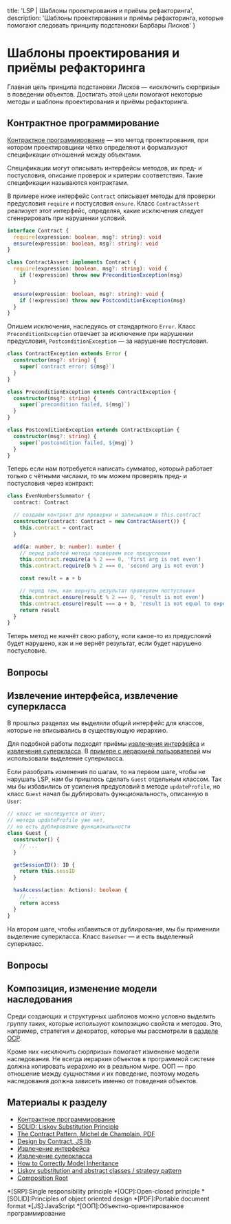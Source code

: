 
  title: 'LSP | Шаблоны проектирования и приёмы рефакторинга',
  description: 'Шаблоны проектирования и приёмы рефакторинга, которые помогают следовать принципу подстановки Барбары Лисков'
}


# Шаблоны проектирования и приёмы рефакторинга

Главная цель принципа подстановки Лисков — «исключить сюрпризы» в поведении объектов. Достигать этой цели помогают некоторые методы и шаблоны проектирования и приёмы рефакторинга.

## Контрактное программирование

[Контрактное программирование](https://ru.wikipedia.org/wiki/Контрактное_программирование) — это метод проектирования, при котором проектировщики чётко определяют и формализуют спецификации отношений между объектами.

Спецификации могут описывать интерфейсы методов, их пред- и постусловия, описание проверок и критерии соответствия. Такие спецификации называются контрактами.

В примере ниже интерфейс `Contract` описывает методы для проверки предусловия `require` и постусловия `ensure`. Класс `ContractAssert` реализует этот интерфейс, определяя, какие исключения следует сгенерировать при нарушении условий.

```ts
interface Contract {
  require(expression: boolean, msg?: string): void
  ensure(expression: boolean, msg?: string): void
}

class ContractAssert implements Contract {
  require(expression: boolean, msg?: string): void {
    if (!expression) throw new PreconditionException(msg)
  }

  ensure(expression: boolean, msg?: string): void {
    if (!expression) throw new PostconditionException(msg)
  }
}
```

Опишем исключения, наследуясь от стандартного `Error`. Класс `PreconditionException` отвечает за исключение при нарушении предусловия, `PostconditionException` — за нарушение постусловия.

```ts
class ContractException extends Error {
  constructor(msg?: string) {
    super(`contract error: ${msg}`)
  }
}

class PreconditionException extends ContractException {
  constructor(msg?: string) {
    super(`precondition failed, ${msg}`)
  }
}

class PostconditionException extends ContractException {
  constructor(msg?: string) {
    super(`postcondition failed, ${msg}`)
  }
}
```

Теперь если нам потребуется написать сумматор, который работает только с чётными числами, то мы можем проверять пред- и постусловия через контракт:

```ts
class EvenNumbersSummator {
  contract: Contract

  // создаём контракт для проверки и записываем в this.contract
  constructor(contract: Contract = new ContractAssert()) {
    this.contract = contract
  }

  add(a: number, b: number): number {
    // перед работой метода проверяем все предусловия
    this.contract.require(a % 2 === 0, 'first arg is not even')
    this.contract.require(b % 2 === 0, 'second arg is not even')

    const result = a + b

    // перед тем, как вернуть результат проверяем постусловия
    this.contract.ensure(result % 2 === 0, 'result is not even')
    this.contract.ensure(result === a + b, 'result is not equal to expected')
    return result
  }
}
```

Теперь метод не начнёт свою работу, если какое-то из предусловий будет нарушено, как и не вернёт результат, если будет нарушено постусловие.

## Вопросы
<Quiz name='lsp-patterns-1' />
<Quiz name='lsp-patterns-2' />

## Извлечение интерфейса, извлечение суперкласса

В прошлых разделах мы выделяли общий интерфейс для классов, которые не вписывались в существующую иерархию.

Для подобной работы подходят приёмы [извлечения интерфейса](https://refactoring.guru/ru/extract-interface) и [извлечения суперкласса](https://refactoring.guru/ru/extract-superclass). В [примере с иерархией пользователей](/lsp/in-real-life) мы использовали выделение суперкласса.

Если разобрать изменения по шагам, то на первом шаге, чтобы не нарушать LSP, нам бы пришлось сделать `Guest` отдельным классом. Так мы бы избавились от усиления предусловий в методе `updateProfile`, но класс `Guest` начал бы дублировать функциональность, описанную в `User`:

```ts
// класс не наследуется от User;
// метода updateProfile уже нет,
// но есть дублирование функциональности
class Guest {
  constructor() {
    // ...
  }

  getSessionID(): ID {
    return this.sessID
  }

  hasAccess(action: Actions): boolean {
    // ...
    return access
  }
}
```

На втором шаге, чтобы избавиться от дублирования, мы бы применили выделение суперкласса. Класс `BaseUser` — и есть выделенный суперкласс.

## Вопросы
<Quiz name='lsp-patterns-3' />
<Quiz name='lsp-patterns-4' />

## Композиция, изменение модели наследования

Среди создающих и структурных шаблонов можно условно выделить группу таких, которые используют композицию свойств и методов. Это, например, стратегия и декоратор, которые мы рассмотрели в [разделе OCP](/ocp/patterns).

Кроме них «исключить сюрпризы» помогает изменение модели наследования. Не всегда иерархия объектов в программной системе должна копировать иерархию их в реальном мире. ООП — про отношение между сущностями и их поведение, поэтому модель наследования должна зависеть именно от поведения объектов.

## Материалы к разделу

- [Контрактное программирование](https://ru.wikipedia.org/wiki/Контрактное_программирование)
- [SOLID: Liskov Substitution Principle](https://dzone.com/articles/solid-liskov-substitution-principle)
- [The Contract Pattern, Michel de Champlain, PDF](https://hillside.net/plop/plop97/Proceedings/dechamplain.pdf)
- [Design by Contract, JS lib](https://gitlab.com/ex.xsoft.dev/orbios.dbc)
- [Извлечение интерфейса](https://refactoring.guru/ru/extract-interface)
- [Извлечение суперкласса](https://refactoring.guru/ru/extract-superclass)
- [How to Correctly Model Inheritance](https://dzone.com/articles/solid-liskov-substitution-principle#28)
- [Liskov substitution and abstract classes / strategy pattern](https://softwareengineering.stackexchange.com/questions/178886/liskov-substitution-and-abstract-classes-strategy-pattern/178888)
- [Composition Root](https://blog.ploeh.dk/2011/07/28/CompositionRoot/)

*[SRP]:Single responsibility principle
*[OCP]:Open-closed principle
*[SOLID]:Principles of object oriented design
*[PDF]:Portable document format
*[JS]:JavaScript
*[ООП]:Объектно-ориентированное программирование
